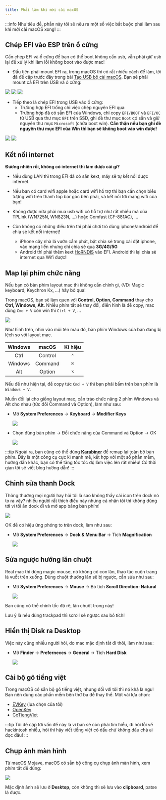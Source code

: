 ```yaml
---
title: Phải làm khi mới cài macOS
---
```



:::info
Như tiêu đề, phần này tôi sẽ nêu ra một số việc bắt buộc phải làm sau khi mới cài macOS xong!
:::

## Chép EFI vào ESP trên ổ cứng

Cần chép EFI và ổ cứng để bạn có thể boot không cần usb, vẫn phải giữ usb lại để xử lý khi làm lỗi không boot vào được mac!

+ Đầu tiên phải mount EFI ra, trong macOS thì có rất nhiều cách để làm, tôi đã đề cập trước đây trong bài [Tạo USB bộ cài macOS](/docs/usb-creation/create-usb-installer). Bạn sẽ phải mount cả EFI trên USB và ô cứng:

<Tabs>
  <TabItem value="hktool" label="Hackintool/EFI Agent" default>
    <img src="/img/docs/post-install/hktool-mount-efi.png" />
  </TabItem>  
  <TabItem value="occ" label="OCC" default>
    <img src="/img/docs/post-install/occ-mount-efi.png" />
  </TabItem>
  <TabItem value="ocat" label="OCAT">
    <img src="/img/docs/post-install/ocat-mount-efi.png" />
  </TabItem>
</Tabs>

+ Tiếp theo là chép EFI trong USB vào ổ cứng:
  + Trường hợp EFI trống chỉ việc chép nguyên EFI qua
  + Trường hợp đã có sẵn EFI của Windows, chỉ copy `EFI/BOOT` và `EFI/OC` từ USB qua thư mục `EFI` trên SSD, ghi đè thư mục `Boot` có sẵn và giữ nguyên thư mục `Microsoft` (chứa boot win). **Cẩn thận nếu bạn ghi đè nguyên thư mục EFI của Win thì bạn sẽ không boot vào win được!**

<Tabs>
  <TabItem value="empty" label="EFI trống" default>
    <img src="/img/docs/post-install/copy-efi-empty.png" />
  </TabItem>  
  <TabItem value="ms" label="Chung EFI với Windows" default>
    <img src="/img/docs/post-install/copy-efi-dual.png" />
  </TabItem>
</Tabs>


## Kết nối internet

**Đương nhiên rồi, không có internet thì làm được cái gì?**

+ Nếu dùng LAN thì trong EFI đã có sẵn kext, máy sẽ tự kết nối được internet.

+ Nếu bạn có card wifi apple hoặc card wifi hỗ trợ thì bạn cần chọn biểu tượng wifi trên thanh top bar góc bên phải, và kết nối tới mạng wifi của bạn!

+ Không được nữa phải mua usb wifi có hỗ trợ như rất nhiều mã của TPLink (WN725N, WN823N, ...) hoặc Comfast (CF-881AC), ...

+ Còn không có những điều trên thì phải chơi trò dùng iphone/android để chia sẻ kết nối internet!
  + iPhone cây nhà lá vườn cắm phát, bật chia sẻ trong cài đặt iphone, vào mạng liền nhưng chỉ chia sẻ qua **3G/4G/5G**
  + Android thì phải thêm kext [HoRNDIS](https://github.com/jwise/HoRNDIS/releases/tag/rel9.2) vào EFI. Android thì lại chia sẻ internet qua Wifi được!

## Map lại phím chức năng

Nếu bạn có bàn phím layout mac thì không cần chỉnh gì,  (VD: Magic keyboard, Keychron Kx, ...) hãy bỏ qua!

Trong macOS, bạn sẽ làm quen với **Control, Option, Command** thay cho **Ctrl, Windows, Alt**. Nhiều phím tắt sẽ thay đổi, điển hình là để copy, mac dùng `Cmd + V` còn win thì `Ctrl + V`, ...

![](/img/docs/post-install/kb-layout.png)

Như hình trên, nhìn vào mũi tên màu đỏ, bàn phím Windows của bạn đang bị lệch so với layout mac.

| Windows |  macOS  | Kí hiệu |
| :-----: | :-----: | :-----: |
|  Ctrl   | Control |   `⌃`   |
| Windows | Command |   `⌘`   |
|   Alt   | Option |   `⌥`   |

Nếu để như hiện tại, để copy tức `Cmd + V` thì bạn phải bấm trên bàn phím là `Windows + V`.

Muốn đổi lại cho giống layout mac, cần tráo chức năng 2 phím Windows và Alt cho nhau (tức đổi Command và Option), làm như sau:

+ Mở **System Preferences** → **Keyboard** → **Modifier Keys**

    ![](/img/docs/post-install/remap-1.png)

+ Chọn đúng bàn phím → Đổi chức năng của Command và Option → OK

    ![](/img/docs/post-install/remap-2.png)

:::tip
Ngoài ra, bạn cũng có thể dùng [**Karabiner**](https://karabiner-elements.pqrs.org/) để remap lại toàn bộ bàn phím. Đây là một công cụ cực kì mạnh mẽ, kết hợp với một số phần mềm, hướng dẫn khác, bạn có thể tăng tốc tốc độ làm việc lên rất nhiều! Có thời gian tôi sẽ viết blog hướng dẫn!
:::

## Chỉnh sửa thanh Dock

Thông thường mọi người hay hỏi tôi là sao không thấy cái icon trên dock nó to ra vậy? nhiều người rất thích điều này nhưng cá nhân tôi thì không dùng tới vì tôi ẩn dock đi và mở app bằng bàn phím!

![](/img/docs/post-install/dock-mag.png)


OK để có hiệu ứng phóng to trên dock, làm như sau:

+ Mở **System Preferences** → **Dock & Menu Bar** -> Tích **Magnification**

    ![](/img/docs/post-install/dock-setting.png)

## Sửa ngược hướng lăn chuột

Real mac thì dùng magic mouse, nó không có con lăn, thao tác cuộn trang là vuốt trên xuống. Dùng chuột thường lăn sẽ bị ngược, cần sửa như sau:

+ Mở **System Preferences** → **Mouse** -> Bỏ tích **Scroll Direction: Natural**

    ![](/img/docs/post-install/dock-setting.png)

Bạn cũng có thể chỉnh tốc độ rê, lăn chuột trong này!

Lưu ý là nếu dùng trackpad thì scroll sẽ ngược sau bỏ tích!

## Hiển thị Disk ra Desktop

Việc này cũng nhiều người hỏi, do mac mặc định tắt đi thôi, làm như sau:

+ Mở **Finder** → **Preferneces** -> **General** -> Tích **Hard Disk**

    ![](/img/docs/post-install/finder-setting.png)

## Cài bộ gõ tiếng việt

Trong macOS có sẵn bộ gõ tiếng việt, nhưng đối với tôi thì nó khá là ngu! Bạn nên dùng các phần mềm bên thứ ba để thay thế. Một vài lựa chọn:

+ [EVKey](https://evkeyvn.com/) (lựa chọn của tôi)
+ [OpenKey](https://github.com/tuyenvm/OpenKey/releases)
+ [GoTiengViet](https://www.trankynam.com/gotv/)

:::tip
Tôi đề cập tới vấn đề này là vì bạn sẽ còn phải tìm hiểu, đi hỏi lỗi về hackintosh nhiều, hỏi thì hãy viết tiếng việt có dấu chứ không dấu chả ai đọc đâu!
:::

## Chụp ảnh màn hình

Từ macOS Mojave, macOS có sẵn bộ công cụ chụp ảnh màn hình, xem phím tắt để dùng:

![](/img/docs/post-install/screenshot.png)

Mặc định ảnh sẽ lưu ở **Desktop**, còn không thì sẽ lưu vào **clipboard**, patse là được.